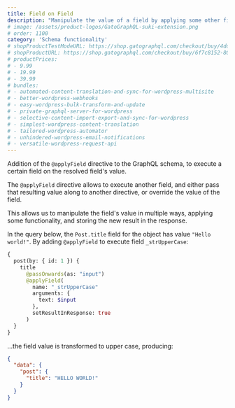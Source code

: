 ```yaml
---
title: Field on Field
description: "Manipulate the value of a field by applying some other field on it."
# image: /assets/product-logos/GatoGraphQL-suki-extension.png
# order: 1100
category: 'Schema functionality'
# shopProductTestModeURL: https://shop.gatographql.com/checkout/buy/4ddc713f-807d-4ba0-8b33-74d6bb3d2aab
# shopProductURL: https://shop.gatographql.com/checkout/buy/6f7c8152-8060-427d-ad83-c5f8758c66df
# productPrices:
# - 9.99
# - 19.99
# - 39.99
# bundles:
# - automated-content-translation-and-sync-for-wordpress-multisite
# - better-wordpress-webhooks
# - easy-wordpress-bulk-transform-and-update
# - private-graphql-server-for-wordpress
# - selective-content-import-export-and-sync-for-wordpress
# - simplest-wordpress-content-translation
# - tailored-wordpress-automator
# - unhindered-wordpress-email-notifications
# - versatile-wordpress-request-api
---
```


Addition of the `@applyField` directive to the GraphQL schema, to execute a certain field on the resolved field's value.

The `@applyField` directive allows to execute another field, and either pass that resulting value along to another directive, or override the value of the field.

This allows us to manipulate the field's value in multiple ways, applying some functionality, and storing the new result in the response.

In the query below, the `Post.title` field for the object has value `"Hello world!"`. By adding `@applyField` to execute field `_strUpperCase`:

```graphql
{
  post(by: { id: 1 }) {
    title
      @passOnwards(as: "input")
      @applyField(
        name: "_strUpperCase"
        arguments: {
          text: $input
        },
        setResultInResponse: true
      )
  }
}
```

...the field value is transformed to upper case, producing:

```json
{
  "data": {
    "post": {
      "title": "HELLO WORLD!"
    }
  }
}
```
